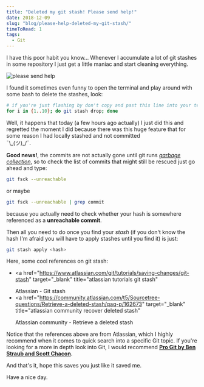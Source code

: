 ```yaml
---
title: "Deleted my git stash! Please send help!"
date: 2018-12-09
slug: "blog/please-help-deleted-my-git-stash/"
timeToRead: 1
tags:
  - Git
---
```



<ScrollToTopButton />

I have this poor habit you know... Whenever I accumulate a lot of git stashes in some repository I just get a little maniac and start cleaning everything.

![please send help](./images/please-send-help.jpg "please send help doggo meme")

<Caption source="https://me.me/i/please-send-help-none-c0081e69a4f4419a824e82a234ac09e6" />

I found it sometimes even funny to open the terminal and play around with some bash to delete the stashes, look:

```bash
# if you're just flashing by don't copy and past this line into your terminal
for i in {1..10}; do git stash drop; done
```

Well, it happens that today (a few hours ago actually) I just did this and regretted the moment I did because there was this huge feature that for some reason I had locally stashed and not committed <br/> ¯\\\_(ツ)\_/¯.

**Good news!**, the commits are not actually gone until git runs <a href="https://en.wikipedia.org/wiki/Garbage_collection_(computer_science)#Reachability_of_an_object" target="_blank" title="wiki page garbage collection">_garbage collection_</a>, so to check the list of commits that might still be rescued just go ahead and type:

```bash
git fsck --unreachable
```

or maybe

```bash
git fsck --unreachable | grep commit
```

because you actually need to check whether your hash is somewhere referenced as a **unreachable commit**.

Then all you need to do once you find your _stash_ (if you don't know the hash I'm afraid you will have to apply stashes until you find it) is just:

```bash
git stash apply <hash>
```

Here, some cool references on git stash:

- <a
    href="https://www.atlassian.com/git/tutorials/saving-changes/git-stash"
    target="_blank"
    title="atlassian tutorials git stash"
  >
    Atlassian - Git stash
  </a>
- <a
    href="https://community.atlassian.com/t5/Sourcetree-questions/Retrieve-a-deleted-stash/qaq-p/162673"
    target="_blank"
    title="atlassian community recover deleted stash"
  >
    Atlassian community - Retrieve a deleted stash
  </a>

Notice that the references above are from Atlassian, which I highly recommend when it comes to quick
search into a specific Git topic. If you're looking for a more in depth look into Git, I would recommend <a href="https://git-scm.com/book/en/v2" target="_blank" title="Pro Git by Ben Straub and Scott Chacon">**Pro Git by Ben Straub and Scott Chacon**</a>.

And that's it, hope this saves you just like it saved me.

Have a nice day.
